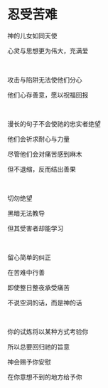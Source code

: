 # 忍受苦难

神的儿女如同天使

心灵与思想更为伟大，充满爱

<br />

攻击与陷阱无法使他们分心

他们心存善意，愿以祝福回报

<br />

漫长的句子不会使祂的忠实者绝望

他们会祈求耐心与力量

尽管他们会对痛苦感到麻木

但不退缩，反而结出善果

<br />

切勿绝望

黑暗无法教导

但其受害者却能学习

<p></p>

<br />

留心简单的纠正

在苦难中行善

即使整日整夜承受痛苦

不说空洞的话，而是神的话

<br />

你的试炼将以某种方式考验你

所以总要回归祂的旨意

神会赐予你安慰

在你意想不到的地方给予你
